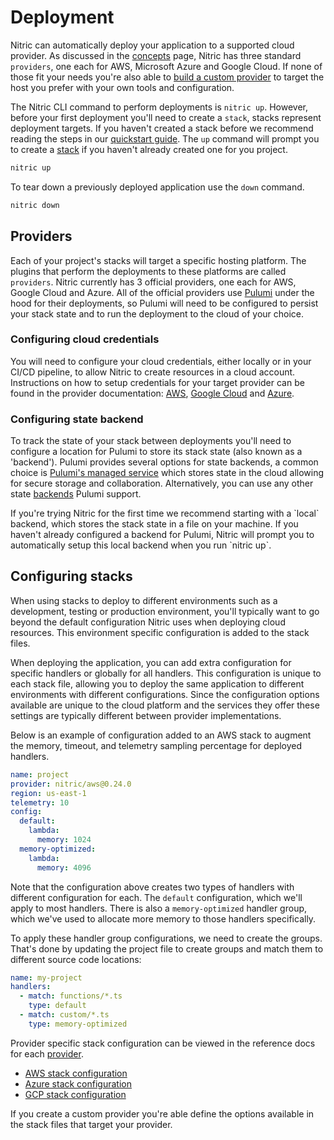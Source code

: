 
# Deployment

Nitric can automatically deploy your application to a supported cloud provider. As discussed in the [concepts](/guides/getting-started/v0/concepts) page, Nitric has three standard `providers`, one each for AWS, Microsoft Azure and Google Cloud. If none of those fit your needs you're also able to [build a custom provider](/reference/providers/custom/building-custom-provider) to target the host you prefer with your own tools and configuration.

The Nitric CLI command to perform deployments is `nitric up`. However, before your first deployment you'll need to create a `stack`, stacks represent deployment targets. If you haven't created a stack before we recommend reading the steps in our [quickstart guide](/guides/getting-started/v0/quickstart#deploying-the-app). The `up` command will prompt you to create a <a href="concepts#stack-files" target="_blank">stack</a> if you haven't already created one for you project.

```bash
nitric up
```

To tear down a previously deployed application use the `down` command.

```bash
nitric down
```

## Providers

Each of your project's stacks will target a specific hosting platform. The plugins that perform the deployments to these platforms are called `providers`. Nitric currently has 3 official providers, one each for AWS, Google Cloud and Azure. All of the official providers use [Pulumi](https://pulumi.com) under the hood for their deployments, so Pulumi will need to be configured to persist your stack state and to run the deployment to the cloud of your choice.

### Configuring cloud credentials

You will need to configure your cloud credentials, either locally or in your CI/CD pipeline, to allow Nitric to create resources in a cloud account. Instructions on how to setup credentials for your target provider can be found in the provider documentation: [AWS](/reference/providers/aws), [Google Cloud](/reference/providers/gcp) and [Azure](/reference/providers/azure).

### Configuring state backend

To track the state of your stack between deployments you'll need to configure a location for Pulumi to store its stack state (also known as a 'backend'). Pulumi provides several options for state backends, a common choice is [Pulumi's managed service](https://www.pulumi.com/docs/concepts/state/#pulumi-cloud-backend) which stores state in the cloud allowing for secure storage and collaboration. Alternatively, you can use any other state [backends](https://www.pulumi.com/docs/concepts/state/#using-a-self-managed-backend) Pulumi support.

<Note>
  If you're trying Nitric for the first time we recommend starting with a
  `local` backend, which stores the stack state in a file on your machine. If
  you haven't already configured a backend for Pulumi, Nitric will prompt you to
  automatically setup this local backend when you run `nitric up`.
</Note>

## Configuring stacks

When using stacks to deploy to different environments such as a development, testing or production environment, you'll typically want to go beyond the default configuration Nitric uses when deploying cloud resources. This environment specific configuration is added to the stack files.

When deploying the application, you can add extra configuration for specific handlers or globally for all handlers. This configuration is unique to each stack file, allowing you to deploy the same application to different environments with different configurations. Since the configuration options available are unique to the cloud platform and the services they offer these settings are typically different between provider implementations.

Below is an example of configuration added to an AWS stack to augment the memory, timeout, and telemetry sampling percentage for deployed handlers.

```yaml {{ tag: "nitric-aws-deployment.yaml" }}
name: project
provider: nitric/aws@0.24.0
region: us-east-1
telemetry: 10
config:
  default:
    lambda:
      memory: 1024
  memory-optimized:
    lambda:
      memory: 4096
```

Note that the configuration above creates two types of handlers with different configuration for each. The `default` configuration, which we'll apply to most handlers. There is also a `memory-optimized` handler group, which we've used to allocate more memory to those handlers specifically.

To apply these handler group configurations, we need to create the groups. That's done by updating the project file to create groups and match them to different source code locations:

```yaml {{ tag: "nitric.yaml" }}
name: my-project
handlers:
  - match: functions/*.ts
    type: default
  - match: custom/*.ts
    type: memory-optimized
```

Provider specific stack configuration can be viewed in the reference docs for each [provider](/reference/providers).

- [AWS stack configuration](/reference/providers/aws/configuration)
- [Azure stack configuration](/reference/providers/azure/configuration)
- [GCP stack configuration](/reference/providers/gcp/configuration)

<Note>
  If you create a custom provider you're able define the options available in
  the stack files that target your provider.
</Note>
